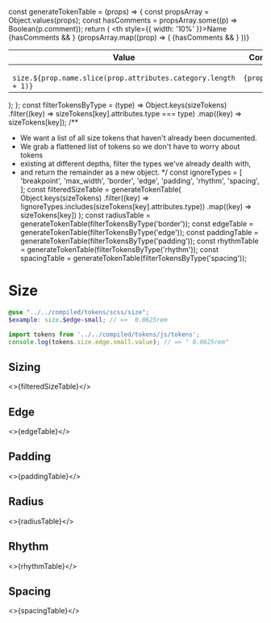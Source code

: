const generateTokenTable = (props) => {
  const propsArray = Object.values(props);
  const hasComments = propsArray.some((p) => Boolean(p.comment));
  return (
    <table>
      <thead>
        <tr>
          <th style={{ width: '10%' }}>Name</th>
          <th>Value</th>
          {hasComments && <th>Comment</th>}
        </tr>
      </thead>
      <tbody>
        {propsArray.map((prop) => (
          <tr key={prop.name}>
            <td>
              <code>
                size.${prop.name.slice(prop.attributes.category.length + 1)}
              </code>
            </td>
            <td>
              <code>{prop.value}</code>
            </td>
            {hasComments && <td>{prop.comment}</td>}
          </tr>
        ))}
      </tbody>
    </table>
  );
};
const filterTokensByType = (type) =>
  Object.keys(sizeTokens)
    .filter((key) => sizeTokens[key].attributes.type === type)
    .map((key) => sizeTokens[key]);
/**
 * We want a list of all size tokens that haven't already been documented.
 * We grab a flattened list of tokens so we don't have to worry about tokens
 * existing at different depths, filter the types we've already dealth with,
 * and return the remainder as a new object.
 */
const ignoreTypes = [
  'breakpoint',
  'max_width',
  'border',
  'edge',
  'padding',
  'rhythm',
  'spacing',
];
const filteredSizeTable = generateTokenTable(
  Object.keys(sizeTokens)
    .filter((key) => !ignoreTypes.includes(sizeTokens[key].attributes.type))
    .map((key) => sizeTokens[key])
);
const radiusTable = generateTokenTable(filterTokensByType('border'));
const edgeTable = generateTokenTable(filterTokensByType('edge'));
const paddingTable = generateTokenTable(filterTokensByType('padding'));
const rhythmTable = generateTokenTable(filterTokensByType('rhythm'));
const spacingTable = generateTokenTable(filterTokensByType('spacing'));

<Meta title="Design/Tokens/Size" />

# Size

```scss
@use "../../compiled/tokens/scss/size";
$example: size.$edge-small; // =>  0.0625rem
```

```javascript
import tokens from '../../compiled/tokens/js/tokens';
console.log(tokens.size.edge.small.value); // => " 0.0625rem"
```

## Sizing

<>{filteredSizeTable}</>

## Edge

<>{edgeTable}</>

## Padding

<>{paddingTable}</>

## Radius

<>{radiusTable}</>

## Rhythm

<>{rhythmTable}</>

## Spacing

<>{spacingTable}</>
